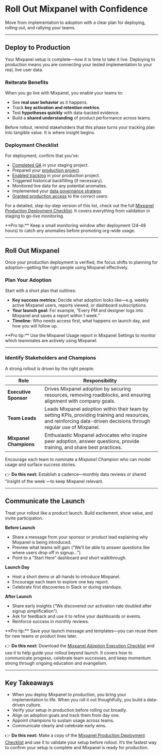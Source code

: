 
# Roll Out Mixpanel with Confidence

Move from implementation to adoption with a clear plan for deploying, rolling out, and rallying your teams.

---

## Deploy to Production
Your Mixpanel setup is complete—now it is time to take it live. Deploying to production means you are connecting your tested implementation to your real, live user data.

### Reiterate Benefits

When you go live with Mixpanel, you enable your teams to:

- See **real user behavior** as it happens.
- Track **key activation and retention metrics**.
- Test **hypotheses quickly** with data-backed evidence.
- Build a **shared understanding** of product performance across teams.

Before rollout, remind stakeholders that this phase turns your tracking plan into tangible value. It is where insight begins.

### Deployment Checklist

For deployment, confirm that you’ve:

- [Completed QA](/guides/guides-by-use-case/ensuring-data-quality) in your staging project.
- Prepared your [production project](/docs/orgs-and-projects/managing-projects#creating-projects).
- [Enabled tracking](/docs/quickstart/capture-events/track-events) in your production project.
- Triggered historical backfilling (if necessary).
- Monitored live data for any potential anomalies.
- Implemented your [data governance strategy](/docs/data-governance).
- [Granted production access](/docs/orgs-and-projects/roles-and-permissions#invite-users) to the correct users.

For a detailed, step-by-step version of this list, check out the full [Mixpanel Production Deployment Checklist](https://docs.google.com/spreadsheets/d/12FJDLLTpOgw-5B4_EoA9coUkp6eM1kKAwr2mAgiNrds/edit?gid=751571839#gid=751571839). It covers everything from validation in staging to go-live monitoring.

<Callout type="info">
    **Pro tip:** Keep a small monitoring window after deployment (24–48 hours) to catch any anomalies before promoting org-wide usage.
</Callout>

---

## Roll Out Mixpanel

Once your production deployment is verified, the focus shifts to planning for adoption—getting the right people using Mixpanel effectively.

### Plan Your Adoption

Start with a short plan that outlines:

- **Key success metrics:** Decide what adoption looks like—e.g. weekly active Mixpanel users, reports viewed, or dashboard subscriptions.
- **Your launch goal:** For example, “Every PM and designer logs into Mixpanel and saves a report within 1 week.”
- **Timeline:** Who needs access first, what happens on launch day, and how you will follow up.

<Callout type="info">
    **Pro tip:** Use the Mixpanel Usage report in Mixpanel Settings to monitor which teammates are actively using Mixpanel.
</Callout>

---

### Identify Stakeholders and Champions

A strong rollout is driven by the right people:

| Role               | Responsibility                                                                                                                                                      |
|--------------------|---------------------------------------------------------------------------------------------------------------------------------------------------------------------|
| **Executive Sponsor**  | Drives Mixpanel adoption by securing resources, removing roadblocks, and ensuring alignment with company goals.                                                     |
| **Team Leads**         | Leads Mixpanel adoption within their team by setting KPIs, providing training and resources, and reinforcing data-driven decisions through regular use of Mixpanel. |
| **Mixpanel Champions** | Enthusiastic Mixpanel advocates who inspire peer adoption, answer questions, provide training, and share best practices.                                            |

Encourage each team to nominate a *Mixpanel Champion* who can model usage and surface success stories.

👉 **Do this next:** Establish a cadence—monthly data reviews or shared “insight of the week —to keep Mixpanel relevant.

---

## Communicate the Launch

Treat your rollout like a product launch. Build excitement, show value, and invite participation.

**Before Launch**

- Share a message from your sponsor or product lead explaining why Mixpanel is being introduced.
- Preview what teams will gain (“We’ll be able to answer questions like where users drop off in signup…”).
- Point to a “Start Here” dashboard and short walkthrough.

**Launch Day**

- Host a short demo or all-hands to introduce Mixpanel.
- Encourage each team to explore one key report.
- Celebrate first discoveries in Slack or during standups.

**After Launch**

- Share early insights (“We discovered our activation rate doubled after signup simplification”).
- Ask for feedback and use it to refine your dashboards or events.
- Reinforce success in monthly reviews.

<Callout type="info">
    **Pro tip:** Save your launch message and templates—you can reuse them for new teams or product lines later.
</Callout>

👉 **Do this next:** Download the [Mixpanel Adoption Execution Checklist](https://docs.google.com/spreadsheets/d/12FJDLLTpOgw-5B4_EoA9coUkp6eM1kKAwr2mAgiNrds/edit?gid=2005429816#gid=2005429816) and use it to help guide your rollout beyond launch. It covers how to communicate progress, celebrate team successes, and keep momentum strong through ongoing education and evangelism.

---

## Key Takeaways

- When you deploy Mixpanel to production, you bring your implementation to life. When you roll it out thoughtfully, you build a data-driven culture.
- Verify your setup in production before rolling out broadly.
- Align on adoption goals and track them from day one.
- Appoint champions to sustain usage across teams.
- Communicate clearly and celebrate early wins.

👉 **Do this next:** Make a copy of the [Mixpanel Production Deployment Checklist](https://docs.google.com/spreadsheets/d/12FJDLLTpOgw-5B4_EoA9coUkp6eM1kKAwr2mAgiNrds/edit?gid=751571839#gid=751571839) and use it to validate your setup before rollout. It’s the fastest way to confirm your setup is complete and Mixpanel is ready for production.
